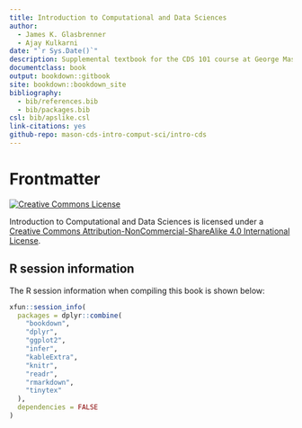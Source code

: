 ```yaml
--- 
title: Introduction to Computational and Data Sciences
author:
  - James K. Glasbrenner
  - Ajay Kulkarni
date: "`r Sys.Date()`"
description: Supplemental textbook for the CDS 101 course at George Mason University.
documentclass: book
output: bookdown::gitbook
site: bookdown::bookdown_site
bibliography:
  - bib/references.bib
  - bib/packages.bib
csl: bib/apslike.csl
link-citations: yes
github-repo: mason-cds-intro-comput-sci/intro-cds
---
```


# Frontmatter {-}

<a rel="license" href="http://creativecommons.org/licenses/by-nc-sa/4.0/">
  <img alt="Creative Commons License" style="border-width:0" src="https://i.creativecommons.org/l/by-nc-sa/4.0/88x31.png" />
</a>

<span xmlns:dct="http://purl.org/dc/terms/" property="dct:title">Introduction to Computational and Data Sciences</span> is licensed under a <a rel="license" href="http://creativecommons.org/licenses/by-nc-sa/4.0/">Creative Commons Attribution-NonCommercial-ShareAlike 4.0 International License</a>.

## R session information {#r-session-information .unnumbered}

The R session information when compiling this book is shown below:

```r
xfun::session_info(
  packages = dplyr::combine(
    "bookdown",
    "dplyr",
    "ggplot2",
    "infer",
    "kableExtra",
    "knitr",
    "readr",
    "rmarkdown",
    "tinytex"
  ),
  dependencies = FALSE
)
```
